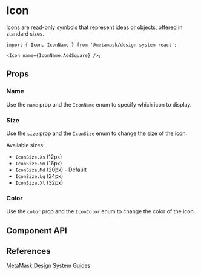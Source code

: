 
# Icon

Icons are read-only symbols that represent ideas or objects, offered in standard sizes.

```tsx
import { Icon, IconName } from '@metamask/design-system-react';

<Icon name={IconName.AddSquare} />;
```

<Canvas of={IconStories.Default} />

## Props

### Name

Use the `name` prop and the `IconName` enum to specify which icon to display.

<Canvas of={IconStories.Name} />

### Size

Use the `size` prop and the `IconSize` enum to change the size of the icon.

Available sizes:

- `IconSize.Xs` (12px)
- `IconSize.Sm` (16px)
- `IconSize.Md` (20px) - Default
- `IconSize.Lg` (24px)
- `IconSize.Xl` (32px)

<Canvas of={IconStories.Size} />

### Color

Use the `color` prop and the `IconColor` enum to change the color of the icon.

<Canvas of={IconStories.Color} />

## Component API

<Controls of={IconStories.Default} />

## References

[MetaMask Design System Guides](https://www.notion.so/MetaMask-Design-System-Guides-Design-f86ecc914d6b4eb6873a122b83c12940)
